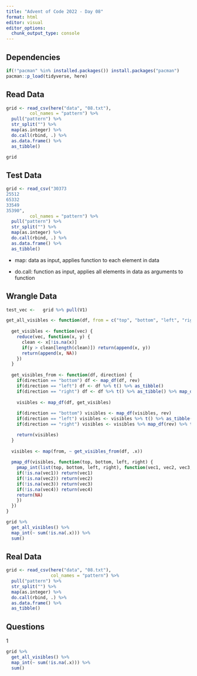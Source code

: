 ```yaml
---
title: "Advent of Code 2022 - Day 08"
format: html
editor: visual
editor_options: 
  chunk_output_type: console
---
```


## Dependencies

```r
if(!"pacman" %in% installed.packages()) install.packages("pacman") 
pacman::p_load(tidyverse, here)
```

## Read Data

```r
grid <- read_csv(here("data", "08.txt"),
         col_names = "pattern") %>% 
  pull("pattern") %>% 
  str_split("") %>% 
  map(as.integer) %>% 
  do.call(rbind, .) %>% 
  as.data.frame() %>% 
  as_tibble()

grid
```

## Test Data

```r
grid <- read_csv("30373
25512
65332
33549
35390",
         col_names = "pattern") %>% 
  pull("pattern") %>% 
  str_split("") %>% 
  map(as.integer) %>% 
  do.call(rbind, .) %>% 
  as.data.frame() %>% 
  as_tibble()
```

-   map: data as input, applies function to each element in data

-   do.call: function as input, applies all elements in data as arguments to function

## Wrangle Data

```r
test_vec <-   grid %>% pull(V1)

get_all_visibles <- function(df, from = c("top", "bottom", "left", "right")) {
  
  get_visibles <- function(vec) {
    reduce(vec, function(x, y) {
      clean <- x[!is.na(x)]
      if(y > clean[length(clean)]) return(append(x, y))
      return(append(x, NA))
    })
  }
  
  get_visibles_from <- function(df, direction) {
    if(direction == "bottom") df <- map_df(df, rev)
    if(direction == "left") df <- df %>% t() %>% as_tibble()
    if(direction == "right") df <- df %>% t() %>% as_tibble() %>% map_df(rev)
    
    visibles <- map_df(df, get_visibles)
    
    if(direction == "bottom") visibles <- map_df(visibles, rev)
    if(direction == "left") visibles <- visibles %>% t() %>% as_tibble()
    if(direction == "right") visibles <- visibles %>% map_df(rev) %>% t() %>% as_tibble()

    return(visibles)
  }
  
  visibles <- map(from, ~ get_visibles_from(df, .x))
  
  pmap_df(visibles, function(top, bottom, left, right) {
    pmap_int(list(top, bottom, left, right), function(vec1, vec2, vec3, vec4) {
    if(!is.na(vec1)) return(vec1) 
    if(!is.na(vec2)) return(vec2) 
    if(!is.na(vec3)) return(vec3) 
    if(!is.na(vec4)) return(vec4)
    return(NA)
    })
  })
}

grid %>% 
  get_all_visibles() %>% 
  map_int(~ sum(!is.na(.x))) %>% 
  sum()
```

## Real Data
```r
grid <- read_csv(here("data", "08.txt"),
                 col_names = "pattern") %>% 
  pull("pattern") %>% 
  str_split("") %>% 
  map(as.integer) %>% 
  do.call(rbind, .) %>% 
  as.data.frame() %>% 
  as_tibble()
```

## Questions

1
```r
grid %>% 
  get_all_visibles() %>% 
  map_int(~ sum(!is.na(.x))) %>% 
  sum()
```



